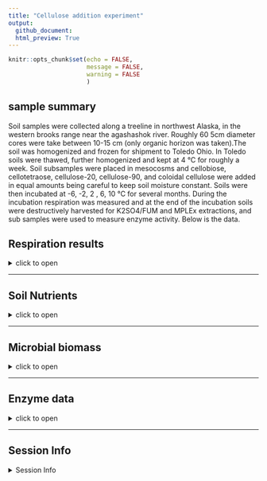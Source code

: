 ```yaml
---
title: "Cellulose addition experiment"
output: 
  github_document:
  html_preview: True
---
```


```r
knitr::opts_chunk$set(echo = FALSE,
                      message = FALSE,
                      warning = FALSE
                      )
```

## sample summary
Soil samples were collected along a treeline in northwest Alaska, in the western brooks range near the agashashok river. Roughly 60 5cm diameter cores were take between 10-15 cm (only organic horizon was taken).The soil was homogenized and frozen for shipment to Toledo Ohio. In Toledo soils were thawed, further homogenized and kept at 4 °C for roughly a week. Soil subsamples were placed in mesocosms and cellobiose, cellotetraose, cellulose-20, cellulose-90, and coloidal cellulose were added in equal amounts being careful to keep soil moisture constant. Soils were then incubated at -6, -2, 2 , 6, 10 °C for several months. During the incubation respiration was measured and at the end of the incubation soils were destructively harvested for K2SO4/FUM and MPLEx extractions, and sub samples were used to measure enzyme activity. Below is the data. 

## Respiration results

<details>
  <summary>click to open</summary>
Respiration measurements were taken daily during the incubation using a Li-850 bench top respiration unit. Below are the respiration rates for each sample, as well as the calculates accumulative respiration rates.   

```r
tar_read(gg_respiration)
```

</details>


---

## Soil Nutrients
<details>
  <summary>click to open</summary>
Soil K2SO4 extracts were utilized to measure ammonium, Nitrate, Total free primary amines, phosphate, Total reducing sugars. Below is the concentration data.

```r
tar_read(gg_nutrients)
```
</details>

---

## Microbial biomass
<details>
  <summary>click to open</summary>
Soil K2SO4 extracts and fumigated K2SO4 extracts were utilized to measure microbial biomass in the soils at the end of the incubation. 

```r
tar_read(gg_MicrobialBiomass)
```
</details>

---


## Enzyme data
<details>
  <summary>click to open</summary> 
  
### Cellulases and hemicellulases

<details>
  <summary>click to open</summary>
  Cellulases and hemicellulase activity. This includes several downstream enzymes as well as upstream endo enzymes. 
  
```r
tar_read(gg_enzyme1)
```
  </details>
### Nutrient and oxidative enzymes
  <details>
  <summary>click to open</summary>
  Nutrient (nitrogen and phosphorus) acquiring enzyme activity
  
```r
tar_read(gg_enzyme2)
```
  </details>
### Enzyme metrics
  <details>
  <summary>click to open</summary>
  several calculated metrics
  
```r
tar_read(gg_enzyme3)
```
  </details>

</details>

---

## Session Info 

<details>
  <summary> Session Info </summary>

Date run: `r Sys.Date()`

```r
sessionInfo()
```

</details>